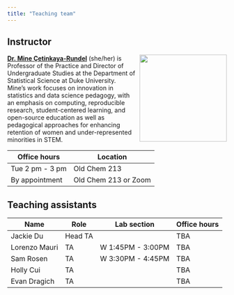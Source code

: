 ```yaml
---
title: "Teaching team"
---
```


## Instructor

![](images/team/mine.png){style="float:right;padding: 0 0 0 10px;" fig-alt="Headshot of Dr. Mine Çetinkaya-Rundel" width="200"}

[**Dr. Mine Çetinkaya-Rundel**](http://mine-cr.com/) (she/her) is Professor of the Practice and Director of Undergraduate Studies at the Department of Statistical Science at Duke University. Mine's work focuses on innovation in statistics and data science pedagogy, with an emphasis on computing, reproducible research, student-centered learning, and open-source education as well as pedagogical approaches for enhancing retention of women and under-represented minorities in STEM.

| Office hours    | Location             |
|-----------------|----------------------|
| Tue 2 pm - 3 pm | Old Chem 213         |
| By appointment  | Old Chem 213 or Zoom |

## Teaching assistants

| Name          | Role    | Lab section       | Office hours |
|---------------|---------|-------------------|--------------|
| Jackie Du     | Head TA |                   | TBA          |
| Lorenzo Mauri | TA      | W 1:45PM - 3:00PM | TBA          |
| Sam Rosen     | TA      | W 3:30PM - 4:45PM | TBA          |
| Holly Cui     | TA      |                   | TBA          |
| Evan Dragich  | TA      |                   | TBA          |
